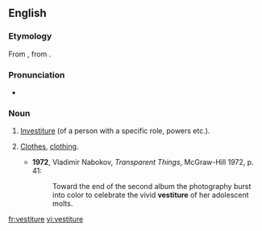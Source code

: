 ==English==
===Etymology===
From {{etyl|ML.}} {{term|vestitura}}, from {{etyl|la}} {{term|vestire}}.

===Pronunciation===
*{{a|UK}} {{IPA|/ˈvɛstɪstjʊə/|/ˈvɛstitʃə/}}

===Noun===
{{en-noun|-}}

# {{rare}} [[investiture|Investiture]] (of a person with a specific role, powers etc.).
# {{context|literary|_|or|_|archaic}} [[clothes|Clothes]], [[clothing]].
#*'''1972''', Vladimir Nabokov, ''Transparent Things'', McGraw-Hill 1972, p. 41:
#*:Toward the end of the second album the photography burst into color to celebrate the vivid '''vestiture''' of her adolescent molts.

[[fr:vestiture]]
[[vi:vestiture]]